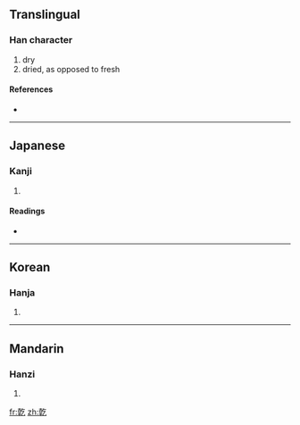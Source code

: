 {{also|乾}}<!-- may be replaced by zh-forms -->
==Translingual==

===Han character===
{{Han char|rn=5|rad=乙|as=11|sn=12|four=|canj=十十人弓 (JJON), X十十人弓 (XJJON)|ids=⿰⿱⿱十日干乞}}

# dry
# dried, as opposed to fresh

====References====
* {{Han ref|kx=0084.321|dkj=00213|dj=0173.070|hdz=10057.070|uh=4E81|ud=20097}}

----

==Japanese==

===Kanji===
{{ja-kanji|grade=|rs=乙11}}

# {{defn|Japanese}}

====Readings====
* {{ja-readings|on=[[けん]] (ken)|kun=}}

----

==Korean==

===Hanja===
{{ko-hanja|hangeul=[[건]], [[간]]|rv=geon, gan|mr=kŏn, kan}}

# {{defn|Korean}}

----

==Mandarin==

===Hanzi===
{{cmn-hanzi|pin=[[gān]] ([[gan1]])|wg=kan<sup>1</sup>}}

# {{defn|Mandarin}}

[[fr:亁]]
[[zh:亁]]